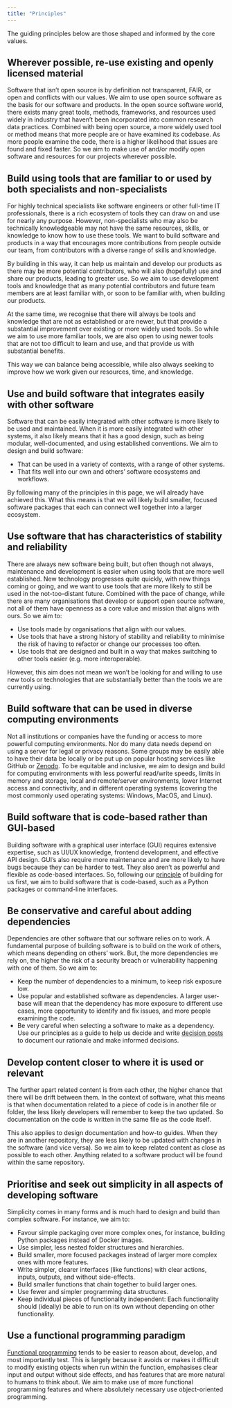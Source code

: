 ```yaml
---
title: "Principles"
---
```


The guiding principles below are those shaped and informed by the core
values.

## Wherever possible, re-use existing and openly licensed material

Software that isn't open source is by definition not transparent, FAIR,
or open and conflicts with our values. We aim to use open source
software as the basis for our software and products. In the open source
software world, there exists many great tools, methods, frameworks, and
resources used widely in industry that haven't been incorporated into
common research data practices. Combined with being open source, a more
widely used tool or method means that more people are or have examined
its codebase. As more people examine the code, there is a higher
likelihood that issues are found and fixed faster. So we aim to make use
of and/or modify open software and resources for our projects wherever
possible.

## Build using tools that are familiar to or used by both specialists and non-specialists

For highly technical specialists like software engineers or other
full-time IT professionals, there is a rich ecosystem of tools they can
draw on and use for nearly any purpose. However, non-specialists who may
also be technically knowledgeable may not have the same resources,
skills, or knowledge to know how to use these tools. We want to build
software and products in a way that encourages more contributions from
people outside our team, from contributors with a diverse range of
skills and knowledge.

By building in this way, it can help us maintain and develop our
products as there may be more potential contributors, who will also
(hopefully) use and share our products, leading to greater use. So we
aim to use development tools and knowledge that as many potential
contributors and future team members are at least familiar with, or soon
to be familiar with, when building our products.

At the same time, we recognise that there will always be tools and
knowledge that are not as established or are newer, but that provide a
substantial improvement over existing or more widely used tools. So
while we aim to use more familiar tools, we are also open to using newer
tools that are not too difficult to learn and use, and that provide us
with substantial benefits.

This way we can balance being accessible, while also always seeking to
improve how we work given our resources, time, and knowledge.

## Use and build software that integrates easily with other software

Software that can be easily integrated with other software is more
likely to be used and maintained. When it is more easily integrated with
other systems, it also likely means that it has a good design, such as
being modular, well-documented, and using established conventions. We
aim to design and build software:

-   That can be used in a variety of contexts, with a range of other
    systems.
-   That fits well into our own and others' software ecosystems and
    workflows.

By following many of the principles in this page, we will already have
achieved this. What this means is that we will likely build smaller,
focused software packages that each can connect well together into a
larger ecosystem.

## Use software that has characteristics of stability and reliability

There are always new software being built, but often though not always,
maintenance and development is easier when using tools that are more
well established. New technology progresses quite quickly, with new
things coming or going, and we want to use tools that are more likely to
still be used in the not-too-distant future. Combined with the pace of
change, while there are many organisations that develop or support open
source software, not all of them have openness as a core value and
mission that aligns with ours. So we aim to:

-   Use tools made by organisations that align with our values.
-   Use tools that have a strong history of stability and reliability to
    minimise the risk of having to refactor or change our processes too
    often.
-   Use tools that are designed and built in a way that makes switching
    to other tools easier (e.g. more interoperable).

However, this aim does not mean we won't be looking for and willing to
use new tools or technologies that are substantially better than the
tools we are currently using.

## Build software that can be used in diverse computing environments

Not all institutions or companies have the funding or access to more
powerful computing environments. Nor do many data needs depend on using
a server for legal or privacy reasons. Some groups may be easily able to
have their data be locally or be put up on popular hosting services like
GitHub or [Zenodo](https://zenodo.org/). To be equitable and inclusive,
we aim to design and build for computing environments with less powerful
read/write speeds, limits in memory and storage, local and remote/server
environments, lower Internet access and connectivity, and in different
operating systems (covering the most commonly used operating systems:
Windows, MacOS, and Linux).

## Build software that is code-based rather than GUI-based

Building software with a graphical user interface (GUI) requires
extensive expertise, such as UI/UX knowledge, frontend development, and
effective API design. GUI's also require more maintenance and are more
likely to have bugs because they can be harder to test. They also aren't
as powerful and flexible as code-based interfaces. So, following our
[principle](/organisation/contribution.qmd) of building for us first, we
aim to build software that is code-based, such as a Python packages or
command-line interfaces.

## Be conservative and careful about adding dependencies

Dependencies are other software that our software relies on to work. A
fundamental purpose of building software is to build on the work of
others, which means depending on others' work. But, the more
dependencies we rely on, the higher the risk of a security breach or
vulnerability happening with one of them. So we aim to:

-   Keep the number of dependencies to a minimum, to keep risk exposure
    low.
-   Use popular and established software as dependencies. A larger
    user-base will mean that the dependency has more exposure to
    different use cases, more opportunity to identify and fix issues,
    and more people examining the code.
-   Be very careful when selecting a software to make as a dependency.
    Use our principles as a guide to help us decide and write [decision
    posts](https://decisions.seedcase-project.org) to document our
    rationale and make informed decisions.

## Develop content closer to where it is used or relevant

The further apart related content is from each other, the higher chance
that there will be drift between them. In the context of software, what
this means is that when documentation related to a piece of code is in
another file or folder, the less likely developers will remember to keep
the two updated. So documentation on the code is written in the same
file as the code itself.

This also applies to design documentation and how-to guides. When they
are in another repository, they are less likely to be updated with
changes in the software (and vice versa). So we aim to keep related
content as close as possible to each other. Anything related to a
software product will be found within the same repository.

## Prioritise and seek out simplicity in all aspects of developing software

Simplicity comes in many forms and is much hard to design and build than
complex software. For instance, we aim to:

-   Favour simple packaging over more complex ones, for instance,
    building Python packages instead of Docker images.
-   Use simpler, less nested folder structures and hierarchies.
-   Build smaller, more focused packages instead of larger more complex
    ones with more features.
-   Write simpler, clearer interfaces (like functions) with clear
    actions, inputs, outputs, and without side-effects.
-   Build smaller functions that chain together to build larger ones.
-   Use fewer and simpler programming data structures.
-   Keep individual pieces of functionality independent: Each
    functionality should (ideally) be able to run on its own without
    depending on other functionality.

## Use a functional programming paradigm

[Functional
programming](https://en.wikipedia.org/wiki/Functional_programming) tends
to be easier to reason about, develop, and most importantly test. This
is largely because it avoids or makes it difficult to modify existing
objects when run within the function, emphasises clear input and output
without side effects, and has features that are more natural to humans
to think about. We aim to make use of more functional programming
features and where absolutely necessary use object-oriented programming.
